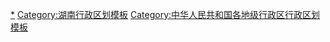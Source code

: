 {{Navbox
|listclass = hlist
|name = 岳阳市行政区划
|title = [[岳阳市]]行政区划
|above = 省级行政区：[[湖南省]]　　政府驻地：[[岳阳楼区]]
|image = [[File:Administrative Division Yueyang.png|150px]]
|state = {{{state<includeonly>|collapsed</includeonly>}}}

|group1style = background: #ececec; text-align: center;
|group1 = [[县级行政区]]
|liststyle = background: #ececec; text-align: center;
|list1 = 9[[县级行政区]]（3[[市辖区]]、2[[县级市]] 、4[[县]]）；131[[乡级行政区]]（29[[街道办事处]]、88[[行政建制镇|镇]]、14[[乡 (中华人民共和国)|乡]]）

|group2 = [[市辖区]]
|groupstyle = text-align: center;
|list2 = {{Navbox|child

|group1 = [[岳阳楼区]]
|groupstyle = text-align: center;
|list1 =  {{Navbox|child
|group1 = 14街道
|list1 =
* [[岳阳楼街道]]
* [[三眼桥街道]]
* [[吕仙亭街道]]
* [[金鹗山街道]]
* [[东茅岭街道]]
* [[五里牌街道 (岳阳市)|五里牌街道]]
* [[望岳路街道]]
* [[城陵矶街道]]
* [[枫桥湖街道]]
* [[奇家岭街道]]
* [[洞庭街道]]
* [[洛王街道]]
* [[站前路街道]]
* [[王家河街道 (岳阳市)|王家河街道]]
|group2 = 1乡
|list2 =
* [[郭镇乡]]
|group3 = [[岳阳经济技术开发区|岳阳开发区]]
|group3style = background: #ececec
|list3 = {{Navbox|child
|group1 = 1镇
|groupstyle = background: #ececec
|list1 =
* [[西塘镇 (岳阳市)|西塘镇]]
|group2 = 1乡
|list2 =
* [[康王乡]]
}}
|group4 = [[岳阳洞庭湖旅游度假区|洞庭湖度假区]]
|group4style = background: #ececec
|list4 = {{Navbox|child
|group1 = 3街道
|groupstyle = background: #ececec
|list1 =
* [[湖滨街道 (岳阳市)|湖滨街道]]
* [[南湖街道 (岳阳市)|南湖街道]]
* [[求索街道]]
}}
}}

|group2 = [[云溪区]]
|list2 =  {{Navbox|child
|group1 = 2街道
|list1 =
* [[云溪街道 (岳阳市)|云溪街道]]
* [[松杨湖街道]]
|group2 = 2镇
|list2 =
* [[陆城镇]]
* [[路口镇 (岳阳市)|路口镇]] 
|group3 = 长岭化工区
|group3style = background: #ececec
|list3 = {{Navbox|child
|group1 = 1街道
|groupstyle = background: #ececec
|list1 =
* [[长岭街道 (岳阳市)|长岭街道]]
}}
}}

|group3 = [[君山区]]
|list3 = {{Navbox|child
|group1 = 1街道
|list1 =
* [[柳林洲街道]]
|group2 = 4镇
|list2 =
* [[广兴洲镇]]
* [[许市镇]]
* [[钱粮湖镇]]
* [[良心堡镇]]
}}
}}

|group3 = [[县级市]]
|list3 = {{Navbox|child

|group1 = [[汨罗市]]
|list1 = {{Navbox|child
|group1 = 15镇
|list1 =
* [[归义镇 (汨罗市)|归义镇]]
* [[汨罗镇]]
* [[新市镇 (汨罗市)|新市镇]]
* [[古培镇]]
* [[白水镇 (汨罗市)|白水镇]]
* [[川山坪镇]]
* [[弼时镇]]
* [[神鼎山镇]]
* [[长乐镇 (汨罗市)|长乐镇]]
* [[大荆镇 (汨罗市)|大荆镇]]
* [[桃林寺镇]]
* [[三江镇 (汨罗市)|三江镇]]
* [[屈子祠镇]]
* [[罗江镇 (汨罗市)|罗江镇]]
* [[白塘镇]]
|group2 = [[屈原管理区]]
|group2style = background: #ececec
|list2 = {{Navbox|child
|group1 = 1街道
|groupstyle = background: #ececec
|list1 =
* [[天问街道]]
|group2 = 2镇
|list2 =
* [[营田镇]]
* [[河市镇 (汨罗市)|河市镇]]
|group3 = 1乡
|list3 =
* [[凤凰乡 (汨罗市)|凤凰乡]]
}}
}}

|group2 = [[临湘市]]
|list2 = {{Navbox|child
|group1 = 4街道
|list1 =
* [[长安街道 (临湘市)|长安街道]]
* [[桃矿街道]]
* [[五里牌街道 (临湘市)|五里牌街道]]
* [[云湖街道]]
|group2 = 10镇
|list2 =
* [[忠防镇]]
* [[聂市镇]]
* [[江南镇 (临湘市)|江南镇]]
* [[羊楼司镇]]
* [[桃林镇 (临湘市)|桃林镇]]
* [[长塘镇 (临湘市)|长塘镇]]
* [[白羊田镇]]
* [[詹桥镇]]
* [[坦渡镇]]
* [[黄盖镇]]
}}
}}

|group4 = [[县]]
|list4 = {{Navbox|child

|group1 = [[岳阳县]]
|list1 = {{Navbox|child
|group1 = 12镇
|list1 =
* [[荣家湾镇]]
* [[黄沙街镇]]
* [[新墙镇]]
* [[柏祥镇]]
* [[筻口镇]]
* [[公田镇]]
* [[毛田镇 (岳阳县)|毛田镇]]
* [[月田镇]]
* [[张谷英镇]]
* [[新开镇 (岳阳县)|新开镇]]
* [[步仙镇]]
* [[杨林镇 (岳阳县)|杨林镇]]
|group2 = 2乡
|list2 =
* [[中洲乡 (岳阳县)|中洲乡]]
* [[长湖乡 (岳阳县)|长湖乡]]
}}

|group2 = [[华容县]]
|list2 = {{Navbox|child
|group1 = 12镇
|list1 =
* [[章华镇]]
* [[三封寺镇]]
* [[治河渡镇]]
* [[北景港镇]]
* [[鲇鱼须镇]]
* [[万庾镇]]
* [[梅田湖镇]]
* [[插旗镇]]
* [[注滋口镇]]
* [[操军镇]]
* [[东山镇 (华容县)|东山镇]]
* [[禹山镇]]
|group2 = 2乡
|list2 =
* [[新河乡 (华容县)|新河乡]]
* [[团洲乡]]
}}

|group3 = [[湘阴县]]
|list3 = {{Navbox|child
|group1 = 1街道
|list1 =
* [[文星街道]]
|group2 = 12镇
|list2 =
* [[东塘镇]]
* [[樟树镇 (湘阴县)|樟树镇]] 
* [[鹤龙湖镇]]
* [[新泉镇 (湘阴县)|新泉镇]]
* [[南湖洲镇]]
* [[岭北镇 (湘阴县)|岭北镇]]
* [[湘滨镇]]
* [[三塘镇 (湘阴县)|三塘镇]]
* [[静河镇]]
* [[石塘镇 (湘阴县)|石塘镇]]
* [[洋沙湖镇]]
* [[金龙镇 (湘阴县)|金龙镇]]
|group3 = 2乡
|list3 =
* [[六塘乡 (湘阴县)|六塘乡]]
* [[杨林寨乡]]
}}

|group4 = [[平江县]]
|list4 = {{Navbox|child
|group1 = 2街道
|list1 =
* [[汉昌街道]]
* [[天岳街道]]
|group2 = 18镇
|list2 =
* [[安定镇 (平江县)|安定镇]]
* [[三市镇]]
* [[加义镇]]
* [[长寿镇 (平江县)|长寿镇]]
* [[龙门镇 (平江县)|龙门镇]]
* [[虹桥镇 (平江县)|虹桥镇]]
* [[南江镇 (平江县)|南江镇]]
* [[梅仙镇 (平江县)|梅仙镇]]
* [[浯口镇 (平江县)|浯口镇]]
* [[瓮江镇]]
* [[伍市镇]]
* [[向家镇]]
* [[童市镇]]
* [[岑川镇]]
* [[福寿山镇]]
* [[上塔市镇]]
* [[石牛寨镇]]
* [[余坪镇]]
|group3 = 5乡
|list3 =
* [[三阳乡 (平江县)|三阳乡]]
* [[木金乡]]
* [[板江乡]]
* [[大洲乡]]
* [[三墩乡]]
}}
}}
}}
<noinclude>
[[Category:岳阳行政区划|*]]
[[Category:湖南行政区划模板]]
[[Category:中华人民共和国各地级行政区行政区划模板]]
</noinclude>